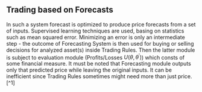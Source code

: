 ## Trading based on Forecasts

In such a system forecast is optimized to produce price forecasts from a set of
inputs. Supervised learning techniques are used, basing on statistics such as
mean squared error.
Minimizing an error is only an intermediate step - the outcome of Forecasting
System is then used for buying or selling decisions for analyzed asset(s) inside
Trading Rules. Then the latter module is subject to evaluation module
(Profits/Losses $U(\theta, \theta^{'})$) which consts of some financial measure.
It must be noted that Forecasting module outputs only that predicted price while
leaving the original inputs. It can be inefficient since Trading Rules sometimes
might need more than just price. [^1]

[^2]: For instance, for it might be interpreter in a completely different manner
when an asset price spiked in relation to its normal jumps.
